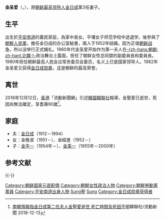{{Infobox_Officeholder
| 前綴尊稱   = 
| 姓名       = 金聖愛<br>김성애
| 圖像       = Kim Sung-ae.jpg
| office = {{DPRK}}[[朝鲜民主主义人民共和国第一夫人|第一夫人]]
| term_start = 1963年12月17日
| term_end  = 1974年8月15日
| predecessor = 
| successor  = [[李雪主|李雪主]]
| office2 = {{KWL}}委員長
| term_start2 = 1993年
| term_end2  = 1998年4月25日
| leader2 = [[金正日|金正日]]
| predecessor2 = 空缺
| successor2 = 千賢玉
| term_start3 = 1971年
| term_end3  = 1976年
| leader3 = [[金日成|金日成]]
| predecessor3 = 金玉順
| successor3 = 空缺
| office4 = {{KWL}}副委員長
| term_start4 = 1965年
| term_end4  = 1971年
| leader4 = [[金日成|金日成]]
| birth_date   = {{Birth date|1924|12|29}}
| birth_place     = {{KOR-JPN}}[[平安南道_(日治時期)|平安南道]][[江西郡|江西郡]]
| death_date   = 2014年9月（89歲）
| death_place     = {{PRK}}[[慈江道|慈江道]][[江界市|江界市]]
| 國籍       = {{JPN-EMP}}（1924－1945）<br>{{KOR-USSR}}（1945－1946）<br>{{PRK-1947}}（1946－1948）<br>{{DPRK}}（1948－2014）
| 政黨       = {{WPK}}
| 母校       = 
| 配偶       =  {{marriage|[[金日成|金日成]]|1952|1994|end=widowed}}
| 子女       = 金敬淑<br>金經進<br>[[金平一|金平一]]<br>[[金英一|金英一]]
| 親屬       = 兄[[金光俠|金光俠]]
}}
{{koreanname
|hangul=김성애
|hanja=金聖愛
|rr=Kim Sŏng-ae
}}
'''金圣爱'''（{{kor|김성애|金聖愛}}，{{bd|1924年|12月29日|2014年|9月|catIdx=Kim金}}），原[[朝鲜最高领导人|朝鲜最高领导人]][[金日成|金日成]]第3任妻子。

==生平==
出生於[[平安南道|平安南道]]的農民家庭，為家中長女。平壤女子师范学校中途退学。後參與了[[朝鮮人民軍|朝鮮人民軍]]，擔任金日成的办公室秘書，兩人于1952年结婚。因为正值[[朝鲜战争|朝鲜战争]]，所以没举行正式婚礼。1960年代金圣爱开始作为第一夫人在[[北韓|-{zh-hans:朝鲜; zh-hant:北韓;}-]]政治舞台上露面，担任了朝鲜女性总同盟的副委員長和委員長。1980年担任朝鲜最高人民会议常务委员会委员，名义上已是国家领导人。1982年金圣爱又获得[[金日成勋章|金日成勋章]]，这是朝鲜的最高荣誉。
==离世==
2018年12月12日，[[香港|香港]]「流動新聞網」引述[[韓國|韓國]][[韓聯社|韓聯社]]報導，金聖愛已逝世，死因尚無法確定，享耆壽90歲<ref>[http://news.modia.com.hk/2018/12/13/109608/%E5%8D%97%E9%9F%93%E6%83%85%E5%A0%B1%E6%8C%87%E9%87%91%E6%97%A5%E6%88%90%E7%AC%AC%E4%BA%8C%E4%BB%BB%E5%A4%AB%E4%BA%BA%E9%87%91%E8%81%96%E6%84%9B%E9%80%9D%E4%B8%96-%E6%AD%BB%E4%BA%A1%E6%99%82%E9%96%93/ 南韓情報指金日成第二任夫人金聖愛逝世 死亡時間及死因不明]韓聯社/流動新聞 2018-12-13</ref>。

==家庭==
*夫：[[金日成|金日成]]（1912－1994）
*女：金敬淑（1951－）、金經進（1952－）
*子：[[金平一|金平一]]（1954年－）、[[金英一|金英一]]（1955年－2000年）

==参考文献==
{{Reflist|2}}
{{-}}
{{金日成家族}}
{{Authority control}}
{{DEFAULTSORT:Kim金}}
[[Category:朝鲜国家元首配偶|Category:朝鲜国家元首配偶]]
[[Category:朝鮮女性政治人物|Category:朝鮮女性政治人物]]
[[Category:朝鮮勞動黨黨員|Category:朝鮮勞動黨黨員]]
[[Category:平安南道出身人物|Category:平安南道出身人物]]
[[Category:金日成家族|Sung聖]]
[[Category:金姓|Sung]]
[[Category:金日成勋章获得者|Category:金日成勋章获得者]]